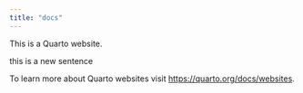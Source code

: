 ```yaml
---
title: "docs"
---
```


This is a Quarto website.

this is a new sentence

To learn more about Quarto websites visit <https://quarto.org/docs/websites>.
